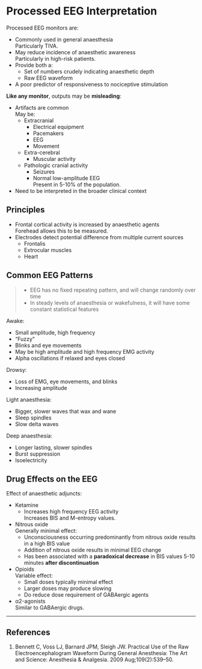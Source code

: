# Processed EEG Interpretation


Processed EEG monitors are:

* Commonly used in general anaesthesia  
Particularly TIVA.
* May reduce incidence of anaesthetic awareness  
Particularly in high-risk patients.
* Provide both a:
	* Set of numbers crudely indicating anaesthetic depth
	* Raw EEG waveform
* A poor predictor of responsiveness to nociceptive stimulation

**Like any monitor**, outputs may be **misleading**:

* Artifacts are common  
May be:
	* Extracranial
		* Electrical equipment
		* Pacemakers
		* EEG
		* Movement
	* Extra-cerebral
		* Muscular activity
	* Pathologic cranial activity
		* Seizures
		* Normal low-amplitude EEG  
		Present in 5-10% of the population.
* Need to be interpreted in the broader clinical context


## Principles

* Frontal cortical activity is increased by anaesthetic agents  
Forehead allows this to be measured.
* Electrodes detect potential difference from multiple current sources
	* Frontalis
	* Extrocular muscles
	* Heart


## Common EEG Patterns

> * EEG has no fixed repeating pattern, and will change randomly over time
> * In steady levels of anaesthesia or wakefulness, it will have some constant statistical features


Awake:

* Small amplitude, high frequency
* "Fuzzy"
* Blinks and eye movements
* May be high amplitude and high frequency EMG activity
* Alpha oscillations if relaxed and eyes closed



Drowsy:

* Loss of EMG, eye movements, and blinks
* Increasing amplitude


Light anaesthesia:

* Bigger, slower waves that wax and wane
* Sleep spindles
* Slow delta waves


Deep anaesthesia:

* Longer lasting, slower spindles
* Burst suppression
* Isoelectricity


## Drug Effects on the EEG

Effect of anaesthetic adjuncts:

* Ketamine
	* Increases high frequency EEG activity  
	Increases BIS and M-entropy values.
* Nitrous oxide  
Generally minimal effect:
	* Unconsciousness occurring predominantly from nitrous oxide results in a high BIS value
	* Addition of nitrous oxide results in minimal EEG change
	* Has been associated with a **paradoxical decrease** in BIS values 5-10 minutes **after discontinuation**
* Opioids  
Variable effect:
	* Small doses typically minimal effect
	* Larger doses may produce slowing
	* Do reduce dose requirement of GABAergic agents
* α2-agonists  
Similar to GABAergic drugs.



---

## References

1. Bennett C, Voss LJ, Barnard JPM, Sleigh JW. Practical Use of the Raw Electroencephalogram Waveform During General Anesthesia: The Art and Science: Anesthesia & Analgesia. 2009 Aug;109(2):539–50. 

